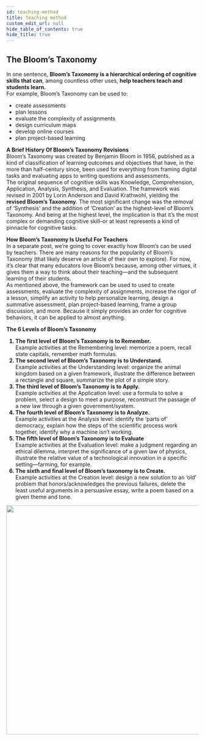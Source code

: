 ```yaml
---
id: teaching-method
title: Teaching method
custom_edit_url: null
hide_table_of_contents: true
hide_title: true
---
```



## The Bloom’s Taxonomy

In one sentence, **Bloom’s Taxonomy is a hierarchical ordering of cognitive skills that can**, among countless other uses, **help teachers teach and students learn.**  
For example, Bloom’s Taxonomy can be used to:

- create assessments
- plan lessons
- evaluate the complexity of assignments
- design curriculum maps
- develop online courses
- plan project-based learning

**A Brief History Of Bloom’s Taxonomy Revisions**  
Bloom’s Taxonomy was created by Benjamin Bloom in 1956, published as a kind of classification of learning outcomes and objectives that have, in the more than half-century since, been used for everything from framing digital tasks and evaluating apps to writing questions and assessments.  
The original sequence of cognitive skills was Knowledge, Comprehension, Application, Analysis, Synthesis, and Evaluation. The framework was revised in 2001 by Lorin Anderson and David Krathwohl, yielding the **revised Bloom’s Taxonomy**. The most significant change was the removal of ‘Synthesis’ and the addition of ‘Creation’ as the highest-level of Bloom’s Taxonomy. And being at the highest level, the implication is that it’s the most complex or demanding cognitive skill–or at least represents a kind of pinnacle for cognitive tasks.

**How Bloom’s Taxonomy Is Useful For Teachers**  
In a separate post, we’re going to cover exactly how Bloom’s can be used by teachers. There are many reasons for the popularity of Bloom’s Taxonomy (that likely deserve an article of their own to explore). For now, it’s clear that many educators love Bloom’s because, among other virtues, it gives them a way to think about their teaching—and the subsequent learning of their students.  
As mentioned above, the framework can be used to used to create assessments, evaluate the complexity of assignments, increase the rigor of a lesson, simplify an activity to help personalize learning, design a summative assessment, plan project-based learning, frame a group discussion, and more. Because it simply provides an order for cognitive behaviors, it can be applied to almost anything.

**The 6 Levels of Bloom’s Taxonomy**

<ol>
  <strong>
    <li>The first level of Bloom’s Taxonomy is to Remember.</li>
  </strong>
  Example activities at the Remembering level: memorize a poem, recall state capitals,
  remember math formulas.
  <strong>
    <li>The second level of Bloom’s Taxonomy is to Understand.</li>
  </strong>
  Example activities at the Understanding level: organize the animal kingdom based
  on a given framework, illustrate the difference between a rectangle and square,
  summarize the plot of a simple story.
  <strong>
    <li>The third level of Bloom’s Taxonomy is to Apply.</li>
  </strong>
  Example activities at the Application level: use a formula to solve a problem,
  select a design to meet a purpose, reconstruct the passage of a new law through
  a given government/system.
  <strong>
    <li>The fourth level of Bloom’s Taxonomy is to Analyze.</li>
  </strong>
  Example activities at the Analysis level: identify the ‘parts of’ democracy, explain
  how the steps of the scientific process work together, identify why a machine isn’t
  working.
  <strong>
    <li>The fifth level of Bloom’s Taxonomy is to Evaluate</li>
  </strong>
  Example activities at the Evaluation level: make a judgment regarding an ethical
  dilemma, interpret the significance of a given law of physics, illustrate the relative
  value of a technological innovation in a specific setting—farming, for example.
  <strong>
    <li>The sixth and final level of Bloom’s taxonomy is to Create.</li>
  </strong>
  Example activities at the Creation level: design a new solution to an ‘old’ problem
  that honors/acknowledges the previous failures, delete the least useful arguments
  in a persuasive essay, write a poem based on a given theme and tone.
</ol>

<img src={bloom} width='600' />
